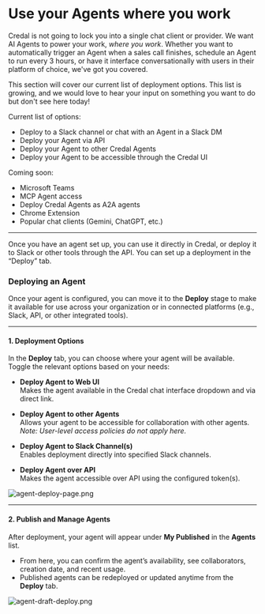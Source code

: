 # Use your Agents where you work

Credal is not going to lock you into a single chat client or provider. We want AI Agents to power your work, *where you work*. Whether you want to automatically trigger an Agent when a sales call finishes, schedule an Agent to run every 3 hours, or have it interface conversationally with users in their platform of choice, we've got you covered.

This section will cover our current list of deployment options. This list is growing, and we would love to hear your input on something you want to do but don't see here today!

Current list of options:
* Deploy to a Slack channel or chat with an Agent in a Slack DM 
* Deploy your Agent via API
* Deploy your Agent to other Credal Agents
* Deploy your Agent to be accessible through the Credal UI

Coming soon:
* Microsoft Teams
* MCP Agent access
* Deploy Credal Agents as A2A agents
* Chrome Extension
* Popular chat clients (Gemini, ChatGPT, etc.)

---

Once you have an agent set up, you can use it directly in Credal, or deploy it to Slack or other tools through the API. You can set up a deployment in the “Deploy” tab.

### Deploying an Agent

Once your agent is configured, you can move it to the **Deploy** stage to make it available for use across your organization or in connected platforms (e.g., Slack, API, or other integrated tools).

---

#### 1. Deployment Options
In the **Deploy** tab, you can choose where your agent will be available. Toggle the relevant options based on your needs:

- **Deploy Agent to Web UI**  
  Makes the agent available in the Credal chat interface dropdown and via direct link.

- **Deploy Agent to other Agents**  
  Allows your agent to be accessible for collaboration with other agents.  
  *Note: User-level access policies do not apply here.*

- **Deploy Agent to Slack Channel(s)**  
  Enables deployment directly into specified Slack channels.

- **Deploy Agent over API**  
  Makes the agent accessible over API using the configured token(s).

![agent-deploy-page.png](/docs/assets/agents/agent-deploy-page.png)

---

#### 2. Publish and Manage Agents
After deployment, your agent will appear under **My Published** in the **Agents** list.
- From here, you can confirm the agent’s availability, see collaborators, creation date, and recent usage.
- Published agents can be redeployed or updated anytime from the **Deploy** tab.

![agent-draft-deploy.png](/docs/assets/agents/agent-draft-deploy.png)
